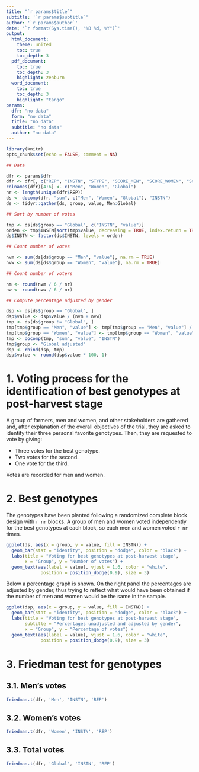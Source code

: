 ```yaml
---
title: "`r params$title`"
subtitle: '`r params$subtitle`'
author: '`r params$author`'
date: '`r format(Sys.time(), "%B %d, %Y")`'
output: 
  html_document:
    theme: united
    toc: true
    toc_depth: 3
  pdf_document:
    toc: true
    toc_depth: 3
    highlight: zenburn
  word_document:
    toc: true
    toc_depth: 3
    highlight: "tango"
params:
  dfr: "no data"
  form: "no data"
  title: "no data"
  subtitle: "no data"
  author: "no data"
---
```


```r
library(knitr)
opts_chunk$set(echo = FALSE, comment = NA)
```

```r
## Data

dfr <- params$dfr
dfr <- dfr[, c("REP", "INSTN", "STYPE", "SCORE_MEN", "SCORE_WOMEN", "SCORE_GLOBAL")]
colnames(dfr)[4:6] <- c("Men", "Women", "Global")
nr <- length(unique(dfr$REP))
ds <- docomp(dfr, "sum", c("Men", "Women", "Global"), "INSTN")
ds <- tidyr::gather(ds, group, value, Men:Global)

## Sort by number of votes

tmp <- ds[ds$group == "Global", c("INSTN", "value")]
orden <- tmp$INSTN[sort(tmp$value, decreasing = TRUE, index.return = TRUE)$ix]
ds$INSTN <- factor(ds$INSTN, levels = orden)

## Count number of votes

nvm <- sum(ds[ds$group == "Men", "value"], na.rm = TRUE)
nvw <- sum(ds[ds$group == "Women", "value"], na.rm = TRUE)

## Count number of voters

nm <- round(nvm / 6 / nr)
nw <- round(nvw / 6 / nr)

## Compute percentage adjusted by gender

dsp <- ds[ds$group == "Global", ]
dsp$value <- dsp$value / (nvm + nvw)
tmp <- ds[ds$group != "Global", ]
tmp[tmp$group == "Men", "value"] <- tmp[tmp$group == "Men", "value"] / nvm / 2
tmp[tmp$group == "Women", "value"] <- tmp[tmp$group == "Women", "value"] / nvw / 2
tmp <- docomp(tmp, "sum", "value", "INSTN")
tmp$group <- "Global adjusted"
dsp <- rbind(dsp, tmp)
dsp$value <- round(dsp$value * 100, 1)
```

# 1. Voting process for the identification of best genotypes at post-harvest stage

A group of farmers, men and women, and other stakeholders are gathered and, after explanation of the overall objectives of the trial, they are asked to identify their three personal favorite genotypes. Then, they are requested to vote by giving:

- Three votes for the best genotype.
- Two votes for the second.
- One vote for the third.

Votes are recorded for men and women.

# 2. Best genotypes

The genotypes have been planted following a randomized complete block design with `r nr` blocks. A group of men and women voted independently for the best genotypes at each block, so each men and women voted `r nr` times.

```r
ggplot(ds, aes(x = group, y = value, fill = INSTN)) +
  geom_bar(stat = "identity", position = "dodge", color = "black") + 
  labs(title = "Voting for best genotypes at post-harvest stage",
       x = "Group", y = "Number of votes") +
  geom_text(aes(label = value), vjust = 1.6, color = "white",
             position = position_dodge(0.9), size = 3)
```

Below a percentage graph is shown. On the right panel the percentages are adjusted by gender, thus trying to reflect what would have been obtained if the number of men and women would be the same in the sample.

```r
ggplot(dsp, aes(x = group, y = value, fill = INSTN)) +
  geom_bar(stat = "identity", position = "dodge", color = "black") + 
  labs(title = "Voting for best genotypes at post-harvest stage",
       subtitle = "Percentages unadjusted and adjusted by gender",
       x = "Group", y = "Percentage of votes") +
  geom_text(aes(label = value), vjust = 1.6, color = "white",
             position = position_dodge(0.9), size = 3)
```

# 3. Friedman test for genotypes

## 3.1. Men's votes

```r
friedman.t(dfr, 'Men', 'INSTN', 'REP')
```

## 3.2. Women's votes

```r
friedman.t(dfr, 'Women', 'INSTN', 'REP')
```

## 3.3. Total votes

```r
friedman.t(dfr, 'Global', 'INSTN', 'REP')
```

